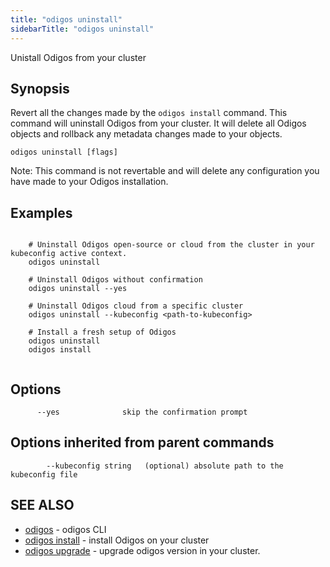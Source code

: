 ---
title: "odigos uninstall"
sidebarTitle: "odigos uninstall"
---

Unistall Odigos from your cluster

## Synopsis

Revert all the changes made by the `odigos install` command.
This command will uninstall Odigos from your cluster. It will delete all Odigos objects
and rollback any metadata changes made to your objects.

```
odigos uninstall [flags]
```

Note: This command is not revertable and will delete any configuration you have made to your Odigos installation.

## Examples

```

    # Uninstall Odigos open-source or cloud from the cluster in your kubeconfig active context.
    odigos uninstall

    # Uninstall Odigos without confirmation
    odigos uninstall --yes
    
    # Uninstall Odigos cloud from a specific cluster
    odigos uninstall --kubeconfig <path-to-kubeconfig>

    # Install a fresh setup of Odigos
    odigos uninstall
    odigos install
    
```

## Options

```
      --yes              skip the confirmation prompt
```

## Options inherited from parent commands

```
        --kubeconfig string   (optional) absolute path to the kubeconfig file
```

## SEE ALSO

* [odigos](/cli/odigos)	 - odigos CLI
* [odigos install](/cli/odigos_install)	 - install Odigos on your cluster
* [odigos upgrade](/cli/odigos_upgrade)	 - upgrade odigos version in your cluster.
